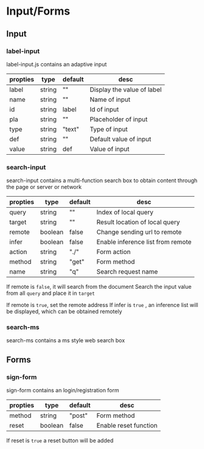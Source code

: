 # Input/Forms

## Input

### label-input

label-input.js contains an adaptive input

|propties|type|default|desc|
|---|---|---|---|
|label|string|""|Display the value of label|
|name|string|""|Name of input
|id|string|label|Id of input|
|pla|string|""|Placeholder of input|
|type|string|"text"|Type of input|
|def|string|""|Default value of input|
|value|string|def|Value of input|

### search-input

search-input contains a multi-function search box to obtain content through the page or server or network

|propties|type|default|desc|
|---|---|---|---|
|query|string|""|Index of local query|
|target|string|""|Result location of local query|
|remote|boolean|false|Change sending url to remote|
|infer|boolean|false|Enable inference list from remote|
|action|string|"./"|Form action|
|method|string|"get"|Form method|
|name|string|"q"|Search request name|

If remote is `false`, it will search from the document Search the input value from all `query` and place it in `target`

If remote is `true`, set the remote address If infer is `true` , an inference list will be displayed, which can be obtained remotely

### search-ms

search-ms contains a ms style web search box

## Forms

### sign-form

sign-form contains an login/registration form

|propties|type|default|desc|
|---|---|---|---|
|method|string|"post"|Form method|
|reset|boolean|false|Enable reset function|

If reset is `true` a reset button will be added

